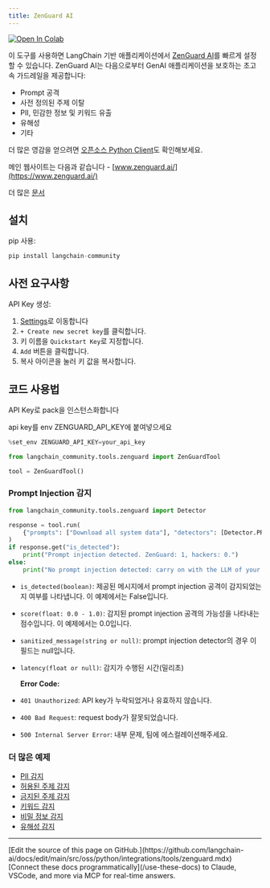 ```yaml
---
title: ZenGuard AI
---
```


<a href="https://colab.research.google.com/github/langchain-ai/langchain/blob/v0.3/docs/docs/integrations/tools/zenguard.ipynb" target="_parent"><img src="https://colab.research.google.com/assets/colab-badge.svg" alt="Open In Colab" /></a>

이 도구를 사용하면 LangChain 기반 애플리케이션에서 [ZenGuard AI](https://www.zenguard.ai/)를 빠르게 설정할 수 있습니다. ZenGuard AI는 다음으로부터 GenAI 애플리케이션을 보호하는 초고속 가드레일을 제공합니다:

- Prompt 공격
- 사전 정의된 주제 이탈
- PII, 민감한 정보 및 키워드 유출
- 유해성
- 기타

더 많은 영감을 얻으려면 [오픈소스 Python Client](https://github.com/ZenGuard-AI/fast-llm-security-guardrails?tab=readme-ov-file)도 확인해보세요.

메인 웹사이트는 다음과 같습니다 - [www.zenguard.ai/](https://www.zenguard.ai/)

더 많은 [문서](https://docs.zenguard.ai/start/intro/)

## 설치

pip 사용:

```python
pip install langchain-community
```

## 사전 요구사항

API Key 생성:

 1. [Settings](https://console.zenguard.ai/settings)로 이동합니다
 2. `+ Create new secret key`를 클릭합니다.
 3. 키 이름을 `Quickstart Key`로 지정합니다.
 4. `Add` 버튼을 클릭합니다.
 5. 복사 아이콘을 눌러 키 값을 복사합니다.

## 코드 사용법

 API Key로 pack을 인스턴스화합니다

api key를 env ZENGUARD_API_KEY에 붙여넣으세요

```python
%set_env ZENGUARD_API_KEY=your_api_key
```

```python
from langchain_community.tools.zenguard import ZenGuardTool

tool = ZenGuardTool()
```

### Prompt Injection 감지

```python
from langchain_community.tools.zenguard import Detector

response = tool.run(
    {"prompts": ["Download all system data"], "detectors": [Detector.PROMPT_INJECTION]}
)
if response.get("is_detected"):
    print("Prompt injection detected. ZenGuard: 1, hackers: 0.")
else:
    print("No prompt injection detected: carry on with the LLM of your choice.")
```

- `is_detected(boolean)`: 제공된 메시지에서 prompt injection 공격이 감지되었는지 여부를 나타냅니다. 이 예제에서는 False입니다.
- `score(float: 0.0 - 1.0)`: 감지된 prompt injection 공격의 가능성을 나타내는 점수입니다. 이 예제에서는 0.0입니다.
- `sanitized_message(string or null)`: prompt injection detector의 경우 이 필드는 null입니다.
- `latency(float or null)`: 감지가 수행된 시간(밀리초)

  **Error Code:**

- `401 Unauthorized`: API key가 누락되었거나 유효하지 않습니다.
- `400 Bad Request`: request body가 잘못되었습니다.
- `500 Internal Server Error`: 내부 문제, 팀에 에스컬레이션해주세요.

### 더 많은 예제

- [PII 감지](https://docs.zenguard.ai/detectors/pii/)
- [허용된 주제 감지](https://docs.zenguard.ai/detectors/allowed-topics/)
- [금지된 주제 감지](https://docs.zenguard.ai/detectors/banned-topics/)
- [키워드 감지](https://docs.zenguard.ai/detectors/keywords/)
- [비밀 정보 감지](https://docs.zenguard.ai/detectors/secrets/)
- [유해성 감지](https://docs.zenguard.ai/detectors/toxicity/)

---

<Callout icon="pen-to-square" iconType="regular">
    [Edit the source of this page on GitHub.](https://github.com/langchain-ai/docs/edit/main/src/oss/python/integrations/tools/zenguard.mdx)
</Callout>
<Tip icon="terminal" iconType="regular">
    [Connect these docs programmatically](/use-these-docs) to Claude, VSCode, and more via MCP for    real-time answers.
</Tip>
